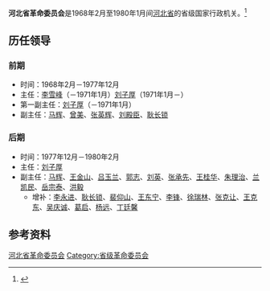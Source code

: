 '''河北省革命委员会'''是1968年2月至1980年1月间[[河北省|河北省]]的省级国家行政机关。<ref>{{Cite book|title=中华人民共和国职官志|author=何虎生, 李耀东, 向常福主编|publisher=中国社会出版社|year=2003|isbn=9787800883934|location=北京|pages=}}</ref>

== 历任领导 ==
=== 前期 ===
* 时间：1968年2月－1977年12月
* 主任：[[李雪峰|李雪峰]]（－1971年1月）{{to}}[[刘子厚|刘子厚]]（1971年1月－）
* 第一副主任：[[刘子厚|刘子厚]]（－1971年1月）
* 副主任：[[马辉|马辉]]、[[曾美|曾美]]、[[张英辉|张英辉]]、[[刘殿臣|刘殿臣]]、[[耿长锁|耿长锁]]

=== 后期 ===
* 时间：1977年12月－1980年2月
* 主任：[[刘子厚|刘子厚]]
* 副主任：[[马辉|马辉]]、[[王金山_(1916年)|王金山]]、[[吕玉兰|吕玉兰]]、[[郭志|郭志]]、[[刘英_(1924年)|刘英]]、[[张承先|张承先]]、[[王桂华|王桂华]]、[[朱理治|朱理治]]、[[兰凯民|兰凯民]]、[[岳宗泰|岳宗泰]]、[[洪毅_(1924年)|洪毅]]
** 增补：[[李永进|李永进]]、[[耿长锁|耿长锁]]、[[裴仰山|裴仰山]]、[[王东宁_(政治人物)|王东宁]]、[[李锋_(1921年)|李锋]]、[[徐瑞林_(1914年)|徐瑞林]]、[[张克让_(1919年)|张克让]]、[[王克东|王克东]]、[[吴庆诚|吴庆诚]]、[[葛启|葛启]]、[[杨远|杨远]]、[[丁廷馨|丁廷馨]]

== 参考资料 ==
{{reflist}}

{{河北行政长官}}

[[Category:河北省革命委员会|]]
[[Category:省级革命委员会|Category:省级革命委员会]]